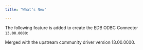 ```yaml
---
title: "What’s New"

---
```



The following feature is added to create the EDB ODBC Connector `13.00.0000`:

Merged with the upstream community driver version 13.00.0000.

